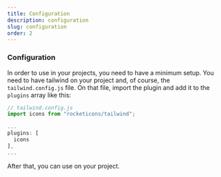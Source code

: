 ```yaml
---
title: Configuration
description: configuration
slug: configuration
order: 2
---
```



### Configuration

In order to use <RocketIconsTextDefault /> in your projects, you need to have a minimum setup.
You need to have tailwind on your project and, of course, the `tailwind.config.js` file.
On that file, import the plugin and add it to the `plugins` array like this:

```js filename=tailwind.config.js
// tailwind.config.js
import icons from "rocketicons/tailwind";

...
plugins: [
  icons
],
...
```

After that, you can use <RocketIconsTextDefault /> on your project.
